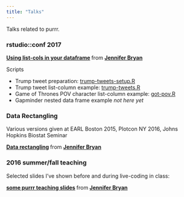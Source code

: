 ```yaml
---
title: "Talks"
---
```


Talks related to purrr.

### rstudio::conf 2017

<script async class="speakerdeck-embed" data-id="8d8ba68c2ba14d42954fa2c96cf8bd5d" data-ratio="1.33333333333333" src="//speakerdeck.com/assets/embed.js"></script> <div style="margin-bottom:5px"> <strong> <a href="https://speakerdeck.com/jennybc/putting-square-pegs-in-round-holes-using-list-cols-in-your-dataframe" title="Using list-cols in your dataframe" target="_blank">Using list-cols in your dataframe</a> </strong> from <strong><a href="https://speakerdeck.com/jennybc" target="_blank">Jennifer Bryan</a></strong> </div>

Scripts

  * Trump tweet preparation: [trump-tweets-setup.R](talks/trump-tweets-setup.R)
  * Trump tweet list-column example: [trump-tweets.R](talks/trump-tweets.R)
  * Game of Thrones POV character list-column example: [got-pov.R](talks/got-pov.R)
  * Gapminder nested data frame example *not here yet*

### Data Rectangling

Various versions given at EARL Boston 2015, Plotcon NY 2016, Johns Hopkins Biostat Seminar

<script async class="speakerdeck-embed" data-id="907f3dc0cdb5496c8d35efca70e5f6bd" data-ratio="1.33333333333333" src="//speakerdeck.com/assets/embed.js"></script> <div style="margin-bottom:5px"> <strong> <a href="https://speakerdeck.com/jennybc/data-rectangling" title="Data rectangling" target="_blank">Data rectangling</a> </strong> from <strong><a href="https://speakerdeck.com/jennybc" target="_blank">Jennifer Bryan</a></strong> </div>

### 2016 summer/fall teaching

Selected slides I've shown before and during live-coding in class:

<script async class="speakerdeck-embed" data-id="f60c9022c5824c0994cd3ec558820daf" data-ratio="1.33333333333333" src="//speakerdeck.com/assets/embed.js"></script> <div style="margin-bottom:5px"> <strong> <a href="https://speakerdeck.com/jennybc/purrr-tutorial-intro-very-rough-draft" title="some purrr teaching slides" target="_blank">some purrr teaching slides</a> </strong> from <strong><a href="https://speakerdeck.com/jennybc" target="_blank">Jennifer Bryan</a></strong> </div>
